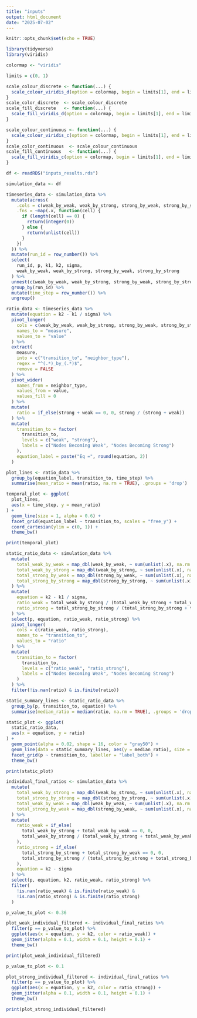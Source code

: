 ```yaml
---
title: "inputs"
output: html_document
date: "2025-07-02"
---
```


```r
knitr::opts_chunk$set(echo = TRUE)
```

```r
library(tidyverse)
library(viridis)
```

```r
colormap <- "viridis"

limits = c(0, 1)

scale_colour_discrete <- function(...) {
  scale_colour_viridis_d(option = colormap, begin = limits[1], end = limits[2])
}
scale_color_discrete  <- scale_colour_discrete
scale_fill_discrete   <- function(...) {
  scale_fill_viridis_d(option = colormap, begin = limits[1], end = limits[2])
}

scale_colour_continuous <- function(...) {
  scale_colour_viridis_c(option = colormap, begin = limits[1], end = limits[2])
}
scale_color_continuous  <- scale_colour_continuous
scale_fill_continuous   <- function(...) {
  scale_fill_viridis_c(option = colormap, begin = limits[1], end = limits[2])
}
```

```r
df <- readRDS("inputs_results.rds")
```

```r
simulation_data <- df

timeseries_data <- simulation_data %>%
  mutate(across(
    .cols = c(weak_by_weak, weak_by_strong, strong_by_weak, strong_by_strong),
    .fns = ~map(.x, function(cell) {
      if (length(cell) == 0) {
        return(integer(0))
      } else {
        return(unlist(cell))
      }
    })
  )) %>%
  mutate(run_id = row_number()) %>%
  select(
    run_id, p, k1, k2, sigma,
    weak_by_weak, weak_by_strong, strong_by_weak, strong_by_strong
  ) %>%
  unnest(c(weak_by_weak, weak_by_strong, strong_by_weak, strong_by_strong)) %>%
  group_by(run_id) %>%
  mutate(time_step = row_number()) %>%
  ungroup()
```

```r
ratio_data <- timeseries_data %>%
  mutate(equation = k2 - k1 / sigma) %>%
  pivot_longer(
    cols = c(weak_by_weak, weak_by_strong, strong_by_weak, strong_by_strong),
    names_to = "measure",
    values_to = "value"
  ) %>%
  extract(
    measure,
    into = c("transition_to", "neighbor_type"),
    regex = "^(.*)_by_(.*)$",
    remove = FALSE
  ) %>%
  pivot_wider(
    names_from = neighbor_type,
    values_from = value,
    values_fill = 0
  ) %>%
  mutate(
    ratio = if_else(strong + weak == 0, 0, strong / (strong + weak))
  ) %>%
  mutate(
    transition_to = factor(
      transition_to,
      levels = c("weak", "strong"),
      labels = c("Nodes Becoming Weak", "Nodes Becoming Strong")
    ),
    equation_label = paste("Eq =", round(equation, 2))
  )
```

```r
plot_lines <- ratio_data %>%
  group_by(equation_label, transition_to, time_step) %>%
  summarise(mean_ratio = mean(ratio, na.rm = TRUE), .groups = 'drop')
```

```r
temporal_plot <- ggplot(
  plot_lines,
  aes(x = time_step, y = mean_ratio)
) +
  geom_line(size = 1, alpha = 0.6) +
  facet_grid(equation_label ~ transition_to, scales = "free_y") +
  coord_cartesian(ylim = c(0, 1)) +
  theme_bw()

print(temporal_plot)
```

```r
static_ratio_data <- simulation_data %>%
  mutate(
    total_weak_by_weak = map_dbl(weak_by_weak, ~ sum(unlist(.x), na.rm = TRUE)),
    total_weak_by_strong = map_dbl(weak_by_strong, ~ sum(unlist(.x), na.rm = TRUE)),
    total_strong_by_weak = map_dbl(strong_by_weak, ~ sum(unlist(.x), na.rm = TRUE)),
    total_strong_by_strong = map_dbl(strong_by_strong, ~ sum(unlist(.x), na.rm = TRUE))
  ) %>%
  mutate(
    equation = k2 - k1 / sigma,
    ratio_weak = total_weak_by_strong / (total_weak_by_strong + total_weak_by_weak),
    ratio_strong = total_strong_by_strong / (total_strong_by_strong + total_strong_by_weak)
  ) %>%
  select(p, equation, ratio_weak, ratio_strong) %>%
  pivot_longer(
    cols = c(ratio_weak, ratio_strong),
    names_to = "transition_to",
    values_to = "ratio"
  ) %>%
  mutate(
    transition_to = factor(
      transition_to,
      levels = c("ratio_weak", "ratio_strong"),
      labels = c("Nodes Becoming Weak", "Nodes Becoming Strong")
    )
  ) %>%
  filter(!is.nan(ratio) & is.finite(ratio))
```

```r
static_summary_lines <- static_ratio_data %>%
  group_by(p, transition_to, equation) %>%
  summarise(median_ratio = median(ratio, na.rm = TRUE), .groups = 'drop')
```

```r
static_plot <- ggplot(
  static_ratio_data,
  aes(x = equation, y = ratio)
) +
  geom_point(alpha = 0.02, shape = 16, color = "gray50") +
  geom_line(data = static_summary_lines, aes(y = median_ratio), size = 1, color = "#D55E00") +
  facet_grid(p ~ transition_to, labeller = "label_both") +
  theme_bw()

print(static_plot)
```

```r
individual_final_ratios <- simulation_data %>%
  mutate(
    total_weak_by_strong = map_dbl(weak_by_strong, ~ sum(unlist(.x), na.rm = TRUE)),
    total_strong_by_strong = map_dbl(strong_by_strong, ~ sum(unlist(.x), na.rm = TRUE)),
    total_weak_by_weak = map_dbl(weak_by_weak, ~ sum(unlist(.x), na.rm = TRUE)),
    total_strong_by_weak = map_dbl(strong_by_weak, ~ sum(unlist(.x), na.rm = TRUE))
  ) %>%
  mutate(
    ratio_weak = if_else(
      total_weak_by_strong + total_weak_by_weak == 0, 0,
      total_weak_by_strong / (total_weak_by_strong + total_weak_by_weak)
    ),
    ratio_strong = if_else(
      total_strong_by_strong + total_strong_by_weak == 0, 0,
      total_strong_by_strong / (total_strong_by_strong + total_strong_by_weak)
    ),
    equation = k2 - sigma
  ) %>%
  select(p, equation, k2, ratio_weak, ratio_strong) %>%
  filter(
    !is.nan(ratio_weak) & is.finite(ratio_weak) &
    !is.nan(ratio_strong) & is.finite(ratio_strong)
  )
```

```r
p_value_to_plot <- 0.36

plot_weak_individual_filtered <- individual_final_ratios %>%
  filter(p == p_value_to_plot) %>%
  ggplot(aes(x = equation, y = k2, color = ratio_weak)) +
  geom_jitter(alpha = 0.1, width = 0.1, height = 0.1) +
  theme_bw()

print(plot_weak_individual_filtered)
```

```r
p_value_to_plot <- 0.1

plot_strong_individual_filtered <- individual_final_ratios %>%
  filter(p == p_value_to_plot) %>%
  ggplot(aes(x = equation, y = k2, color = ratio_strong)) +
  geom_jitter(alpha = 0.1, width = 0.1, height = 0.1) +
  theme_bw()

print(plot_strong_individual_filtered)
```
